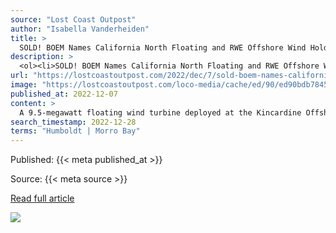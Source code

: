 ```yaml
---
source: "Lost Coast Outpost"
author: "Isabella Vanderheiden"
title: >
  SOLD! BOEM Names California North Floating and RWE Offshore Wind Holdings as Provisional Winners of Two Offshore Wind Leases Off the Humboldt Coast - Lost Coast Outpost
description: >
  <ol><li>SOLD! BOEM Names California North Floating and RWE Offshore Wind Holdings as Provisional Winners of Two Offshore Wind Leases Off the Humboldt Coast Lost Coast Outpost </li><li>Biden-Harris Administration Announces Winners of California Offshore Wind…
url: "https://lostcoastoutpost.com/2022/dec/7/sold-boem-names-california-north-floating-and-rwe/"
image: "https://lostcoastoutpost.com/loco-media/cache/ed/90/ed90bdb78450b3bb5fcdc767d5e0fcfb.webp"
published_at: 2022-12-07
content: >
  A 9.5-megawatt floating wind turbine deployed at the Kincardine Offshore Wind project, located off the coast of Aberdeen, Scotland. Photo courtesy of Principle Power.  ###  We have our winners!  The … [+14744 chars]
search_timestamp: 2022-12-28
terms: "Humboldt | Morro Bay"
---
```



Published: {{< meta published_at >}}


Source: {{< meta source >}}


[Read full article]({{< meta url >}}){target='_blank'}



![](`r rmarkdown::metadata$image[1]`)

